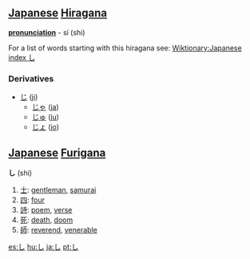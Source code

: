 == [[Japanese]] [[Hiragana]] ==
'''[[pronunciation]]''' - sí (shi)

For a list of words starting with this hiragana see: [[Wiktionary:Japanese index し]]

=== Derivatives ===

* [[じ]] ([[ji]])
** [[じゃ]] ([[ja]])
** [[じゅ]] ([[ju]])
** [[じょ]] ([[jo]])

== [[Japanese]] [[Furigana]] == 

'''し''' (shi)

# [[士]]: [[gentleman]], [[samurai]]
# [[四]]: [[four]]
# [[詩]]: [[poem]], [[verse]]
# [[死]]: [[death]], [[doom]]
# [[師]]: [[reverend]], [[venerable]]

[[es:し]]
[[hu:し]]
[[ja:し]]
[[pt:し]]